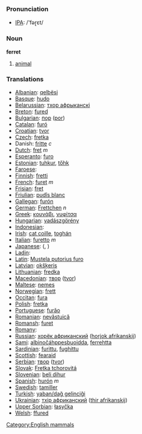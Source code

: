 === Pronunciation ===
*[[w:IPA|IPA]]: /'fəɽɛt/

=== Noun ===

'''ferret'''

# [[animal]]

=== Translations ===

*[[Albanian]]: [[qelbësi]]
*[[Basque]]: [[hudo]]
*[[Belarussian]]: [[тхор афрыканскі]]
*[[Breton]]: [[fured]]
*[[Bulgarian]]: [[пор]] ([[por]])
*[[Catalan]]: [[furó]]
*[[Croatian]]: [[tvor]]
*[[Czech]]: [[fretka]]
*Danish: [[fritte]] ''c''
*[[Dutch]]: [[fret]] ''m''
*[[Esperanto]]: [[furo]]
*[[Estonian]]: [[tuhkur]], [[tőhk]]
*[[Faroese]]: [[]]
*[[Finnish]]: [[fretti]]
*[[French]]: [[furet]] ''m''
*[[Frisian]]: [[fret]]
*[[Friulian]]: [[pudîs blanc]]
*[[Gallegan]]: [[furón]]
*[[German]]: [[Frettchen]] ''n''
*[[Greek]]: [[κουνάβι]], [[νυφίτσα]] '' ''
*[[Hungarian]]: [[vadászgörény]]
*[[Indonesian]]: [[]]
*[[Irish]]: [[cat coille]], [[toghán]]
*[[Italian]]: [[furetto]] ''m''
*[[Japanese]]: [[]] ([[]], )
*[[Ladin]]: [[]]
*[[Latin]]: [[Mustela putorius furo]] '' ''
*[[Latvian]]: [[okšķeris]]
*[[Lithuanian]]: [[fredka]]
*[[Macedonian]]: [[твор]] ([[tvor]])
*[[Maltese]]: [[nemes]]
*[[Norwegian]]: [[frett]]
*[[Occitan]]: [[fura]]
*[[Polish]]: [[fretka]] '' ''
*[[Portuguese]]: [[furăo]]
*[[Romanian]]: [[nevăstuică]]
*[[Romansh]]: [[furet]]
*[[Romany]]: [[]]
*[[Russian]]: [[хорёк африканский]] ([[horjok afrikanskij]]) '' ''
*[[Sami]]: [[albinočáhppesbuoidda]], [[ferrehtta]]
*[[Sardinian]]: [[furittu]], [[fughittu]]
*[[Scottish]]: [[fearaid]]
*[[Serbian]]: [[твор]] ([[tvor]])
*[[Slovak]]: [[Fretka tchorovitá]]
*[[Slovenian]]: [[beli dihur]]
*[[Spanish]]: [[hurón]] ''m''
*[[Swedish]]: [[tamiller]]
*[[Turkish]]: [[yaban/dağ gelinciği]]
*[[Ukrainian]]: [[тхiр африканский]] ([[thir afrikanskij]])
*[[Upper Sorbian]]: [[łasyčka]]
*[[Welsh]]: [[ffured]]

[[Category:English mammals]]